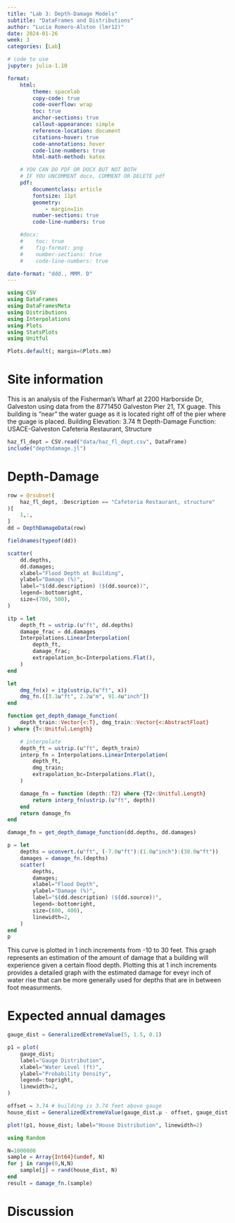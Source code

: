 ```yaml
---
title: "Lab 3: Depth-Damage Models"
subtitle: "DataFrames and Distributions"
author: "Lucia Romero-Alston (lmr12)"
date: 2024-01-26
week: 3
categories: [Lab]

# code to use
jupyter: julia-1.10

format: 
    html:
        theme: spacelab
        copy-code: true
        code-overflow: wrap
        toc: true
        anchor-sections: true
        callout-appearance: simple
        reference-location: document
        citations-hover: true
        code-annotations: hover
        code-line-numbers: true
        html-math-method: katex

    # YOU CAN DO PDF OR DOCX BUT NOT BOTH
    # IF YOU UNCOMMENT docx, COMMENT OR DELETE pdf
    pdf:
        documentclass: article
        fontsize: 11pt
        geometry:
            - margin=1in  
        number-sections: true
        code-line-numbers: true

    #docx: 
    #    toc: true
    #    fig-format: png
    #    number-sections: true
    #    code-line-numbers: true

date-format: "ddd., MMM. D"
---
```



```julia
using CSV
using DataFrames
using DataFramesMeta
using Distributions
using Interpolations
using Plots
using StatsPlots
using Unitful

Plots.default(; margin=6Plots.mm)
```

# Site information

This is an analysis of the Fisherman's Wharf at 2200 Harborside Dr, Galveston using data from the 8771450 Galveston Pier 21, TX guage. This building is "near" the water guage as it is located right off of the pier where the guage is placed.
Building Elevation: 3.74 ft
Depth-Damage Function: USACE-Galveston Cafeteria Restaurant, Structure

```julia
haz_fl_dept = CSV.read("data/haz_fl_dept.csv", DataFrame)
include("depthdamage.jl")
```

# Depth-Damage

```julia
row = @rsubset(
    haz_fl_dept, :Description == "Cafeteria Restaurant, structure"
)[
    1,:,
]
dd = DepthDamageData(row)
```

```julia
fieldnames(typeof(dd))
```

```julia
scatter(
    dd.depths,
    dd.damages;
    xlabel="Flood Depth at Building",
    ylabel="Damage (%)",
    label="$(dd.description) ($(dd.source))",
    legend=:bottomright,
    size=(700, 500),
)
```

```julia
itp = let
    depth_ft = ustrip.(u"ft", dd.depths)
    damage_frac = dd.damages
    Interpolations.LinearInterpolation(
        depth_ft,
        damage_frac;
        extrapolation_bc=Interpolations.Flat(),
    )
end
```

```julia
let
    dmg_fn(x) = itp(ustrip.(u"ft", x))
    dmg_fn.([3.1u"ft", 2.2u"m", 91.4u"inch"])
end
```

```julia
function get_depth_damage_function(
    depth_train::Vector{<:T}, dmg_train::Vector{<:AbstractFloat}
) where {T<:Unitful.Length}

    # interpolate
    depth_ft = ustrip.(u"ft", depth_train)
    interp_fn = Interpolations.LinearInterpolation(
        depth_ft,
        dmg_train;
        extrapolation_bc=Interpolations.Flat(),
    )

    damage_fn = function (depth::T2) where {T2<:Unitful.Length}
        return interp_fn(ustrip.(u"ft", depth))
    end
    return damage_fn
end
```

```julia
damage_fn = get_depth_damage_function(dd.depths, dd.damages)
```

```julia
p = let
    depths = uconvert.(u"ft", (-7.0u"ft"):(1.0u"inch"):(30.0u"ft"))
    damages = damage_fn.(depths)
    scatter(
        depths,
        damages;
        xlabel="Flood Depth",
        ylabel="Damage (%)",
        label="$(dd.description) ($(dd.source))",
        legend=:bottomright,
        size=(800, 400),
        linewidth=2,
    )
end
p
```

This curve is plotted in 1 inch increments from -10 to 30 feet. This graph represents an estimation of the amount of damage that a building will experience given a certain flood depth. Plotting this at 1 inch increments provides a detailed graph with the estimated damage for eveyr inch of water rise that can be more generally used for depths that are in between foot measurments.

# Expected annual damages

```julia
gauge_dist = GeneralizedExtremeValue(5, 1.5, 0.1)
```

```julia
p1 = plot(
    gauge_dist;
    label="Gauge Distribution",
    xlabel="Water Level (ft)",
    ylabel="Probability Density",
    legend=:topright,
    linewidth=2,
)
```

```julia
offset = 3.74 # building is 3.74 feet above gauge
house_dist = GeneralizedExtremeValue(gauge_dist.μ - offset, gauge_dist.σ, gauge_dist.ξ)
```

```julia
plot!(p1, house_dist; label="House Distribution", linewidth=2)
```

```julia
using Random
```

```julia
N=1000000
sample = Array{Int64}(undef, N)
for j in range(0,N,N)
    sample[j] = rand(house_dist, N)
end
result = damage_fn.(sample)
```

# Discussion